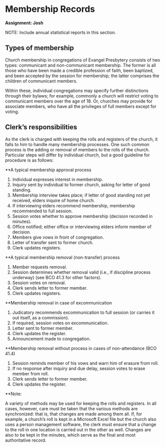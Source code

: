 # Membership Records

**Assignment: Josh**

NOTE: Include annual statistical reports in this section.

## Types of membership 

Church membership in congregations of Evangel Presbytery consists of two types: communicant and non-communicant membership. The former is all those who have been made a credible profession of faith, been baptized, and been accepted by the session for membership; the latter comprises the children of communicant members. 

Within these, individual congregations may specify further distinctions through their bylaws; for example, commonly a church will restrict voting to communicant members over the age of 18. Or, churches may provide for associate members, who have all the privileges of full members except for voting.

## Clerk's responsibilities

As the clerk is charged with keeping the rolls and registers of the church, it falls to him to handle many membership processes. One such common process is the adding or removal of members to the rolls of the church. Particular steps will differ by individual church, but a good guideline for procedure is as follows:

**A typical membership approval process
<ol> 
  <li> Individual expresses interest in membership.
  <li> Inquiry sent by individual to former church, asking for letter of good standing.
  <li> Membership interview takes place; if letter of good standing not yet received, elders inquire of home church.
  <li> If interviewing elders recommend membership, membership recommended to full session.
  <li> Session votes whether to approve membership (decision recorded in minutes).
  <li> Office notified; either office or interviewing elders inform member of decision.
  <li> Members give vows in front of congregation.
  <li> Letter of transfer sent to former church.
  <li> Clerk updates registers.
    </ol>


**A typical membership removal (non-transfer) process 
<ol>
  <li> Member requests removal.
  <li> Session determines whether removal valid (i.e., if discipline process underway) (see BCO 41.3 for other factors).
  <li> Session votes on removal.
  <li> Clerk sends letter to former member.
  <li> Clerk updates registers.
    </ol>
    
**Membership removal in case of excommunication

<ol>
  <li> Judicatory recommends excommunication to full session (or carries it out itself, as a commission).
  <li> If required, session votes on excommunication.
  <li> Letter sent to former member. 
  <li>Clerk updates the register.
  <li> Announcement made to congregation.
</ol>

**Membership removal without process in cases of non-attendance (BCO 41.4)

<ol>
  <li>Session reminds member of his vows and warn him of erasure from roll.
  <li> If no response after inquiry and due delay, session votes to erase member from roll.
  <li> Clerk sends letter to former member.
  <li> Clerk updates the register.  
    </ol>

**Note:

A variety of methods may be used for keeping the rolls and registers. In all cases, however, care must be taken that the various methods are synchronized: that is, that changes are made among them all. If, for example, a church's roll is kept in a Microsoft Excel file but the church also uses a person management software, the clerk must ensure that a change to the roll in one location is carried out in the other as well. Changes are also to be kept in the minutes, which serve as the final and most authoritative record. 

